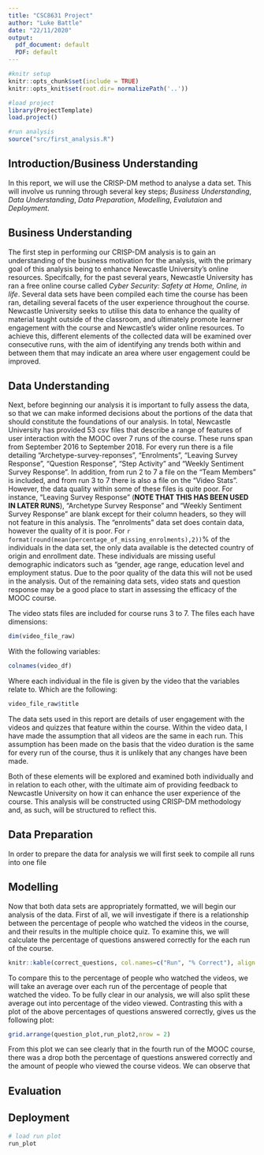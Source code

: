 ```yaml
---
title: "CSC8631 Project"
author: "Luke Battle"
date: "22/11/2020"
output:
  pdf_document: default
  PDF: default
---
```


```r
#knitr setup
knitr::opts_chunk$set(include = TRUE)
knitr::opts_knit$set(root.dir= normalizePath('..'))
```

```r
#load project
library(ProjectTemplate)
load.project()

#run analysis
source("src/first_analysis.R")

```

## Introduction/Business Understanding

In this report, we will use the CRISP-DM method to analyse a data set. This will involve us running through several key steps; *Business Understanding*, *Data Understanding*, *Data Preparation*, *Modelling*, *Evalutaion* and *Deployment*.

## Business Understanding 

The first step in performing our CRISP-DM analysis is to gain an understanding of the business motivation for the analysis, with the primary goal of this analysis being to enhance Newcastle University's online resources. Specifcally, for the past several years, Newcastle University has ran a free online course called *Cyber Security: Safety at Home, Online, in life*. Several data sets have been compiled each time the course has been ran, detailing several facets of the user experience throughout the course.  Newcastle University seeks to utilise this data to enhance the quality of material taught outside of the classroom, and ultimately promote learner engagement with the course and Newcastle's wider online resources. To achieve this, different elements of the collected data will be examined over consecutive runs, with the aim of identifying any trends both within and between them that may indicate an area where user engagement could be improved.   


## Data Understanding 

Next, before beginning our analysis it is important to fully assess the data, so that we can make informed decisions about the portions of the data that should constitute the foundations of our analysis. In total, Newcastle University has provided 53 csv files that describe a range of features of user interaction with the MOOC over 7 runs of the course. These runs span from September 2016 to  September 2018. For every run there is a file detailing "Archetype-survey-reponses", "Enrolments", "Leaving Survey Response", "Question Response", "Step Activity" and "Weekly Sentiment Survey Response". In addition, from run 2 to 7 a file on the "Team Members" is included, and from run 3 to 7 there is also a file on the "Video Stats". However, the data quality within some of these files is quite poor. For instance, "Leaving Survey Response" (**NOTE THAT THIS HAS BEEN USED IN LATER RUNS**), "Archetype Survey Response" and "Weekly Sentiment Survey Response" are blank except for their column headers, so they will not feature in this analysis. The "enrolments" data set does contain data, however the quality of it is poor. For `r format(round(mean(percentage_of_missing_enrolments),2))`% of the individuals in the data set, the only data available is the detected country of origin and enrollment date. These individuals are missing useful demographic indicators such as "gender, age range, education level and employment status. Due to the poor quality of the data this will not be used in the analysis. Out of the remaining data sets, video stats and question response may be a good place to start in assessing the efficacy of the MOOC course. 

The video stats files are included for course runs 3 to 7. The files each have dimensions:

```r
dim(video_file_raw)
```

With the following variables:

```r
colnames(video_df)
```

Where each individual in the file is given by the video that the variables relate to. Which are the following:

```r
video_file_raw$title
```


The data sets used in this report are details of user engagement with the videos and quizzes that feature within the course. Within the video data, I have made the assumption that all videos are the same in each run. This assumption has been made on the basis that the video duration is the same for every run of the course, thus it is unlikely that any changes have been made.


Both of these elements will be explored and examined both individually and in relation to each other, with the ultimate aim of providing feedback to Newcastle University on how it can enhance the user experience of the course. This analysis will be constructed using CRISP-DM methodology and, as such, will be structured to reflect this.



## Data Preparation

In order to prepare the data for analysis we will first seek to compile all runs into one file 

## Modelling

Now that both data sets are appropriately formatted, we will begin our analysis of the data. First of all, we will investigate if there is a relationship between the percentage of people who watched the videos in the course, and their results in the multiple choice quiz. To examine this, we will calculate the percentage of questions answered correctly for the each run of the course. 

```r
knitr::kable(correct_questions, col.names=c("Run", "% Correct"), align = "c", digits = 2)
```

To compare this to the percentage of people who watched the videos, we will take an average over each run of the percentage of people that watched the video. To be fully clear in our analysis, we will also split these average out into percentage of the video viewed. Contrasting this with a plot of the above percentages of questions answered correctly, gives us the following plot:

```r
grid.arrange(question_plot,run_plot2,nrow = 2)
```

From this plot we can see clearly that in the fourth run of the MOOC course, there was a drop both the percentage of questions answered correctly and the amount of people who viewed the course videos. We can observe that 



## Evaluation



## Deployment






```r
# load run plot
run_plot
```









